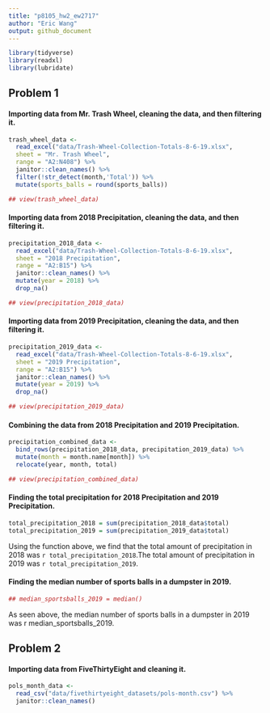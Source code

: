```yaml
---
title: "p8105_hw2_ew2717"
author: "Eric Wang"
output: github_document
---
```


```r

library(tidyverse)
library(readxl)
library(lubridate)

```

## Problem 1

#### Importing data from Mr. Trash Wheel, cleaning the data, and then filtering it.

```r

trash_wheel_data <-
  read_excel("data/Trash-Wheel-Collection-Totals-8-6-19.xlsx",
  sheet = "Mr. Trash Wheel",
  range = "A2:N408") %>% 
  janitor::clean_names() %>% 
  filter(!str_detect(month,'Total')) %>% 
  mutate(sports_balls = round(sports_balls))

## view(trash_wheel_data)

```

#### Importing data from 2018 Precipitation, cleaning the data, and then filtering it.

```r

precipitation_2018_data <-
  read_excel("data/Trash-Wheel-Collection-Totals-8-6-19.xlsx",
  sheet = "2018 Precipitation",
  range = "A2:B15") %>% 
  janitor::clean_names() %>% 
  mutate(year = 2018) %>% 
  drop_na()

## view(precipitation_2018_data)

```

#### Importing data from 2019 Precipitation, cleaning the data, and then filtering it.

```r

precipitation_2019_data <-
  read_excel("data/Trash-Wheel-Collection-Totals-8-6-19.xlsx",
  sheet = "2019 Precipitation",
  range = "A2:B15") %>% 
  janitor::clean_names() %>% 
  mutate(year = 2019) %>% 
  drop_na()

## view(precipitation_2019_data)

```

#### Combining the data from 2018 Precipitation and 2019 Precipitation. 

```r

precipitation_combined_data <-
  bind_rows(precipitation_2018_data, precipitation_2019_data) %>% 
  mutate(month = month.name[month]) %>% 
  relocate(year, month, total)

## view(precipitation_combined_data)

```

#### Finding the total precipitation for 2018 Precipitation and 2019 Precipitation.

```r

total_precipitation_2018 = sum(precipitation_2018_data$total)
total_precipitation_2019 = sum(precipitation_2019_data$total)

```

Using the function above, we find that the total amount of precipitation in 2018 was `r total_precipitation_2018`.The total amount of precipitation in 2019 was `r total_precipitation_2019`.

#### Finding the median number of sports balls in a dumpster in 2019.

```r

## median_sportsballs_2019 = median()

```

As seen above, the median number of sports balls in a dumpster in 2019 was r median_sportsballs_2019.

## Problem 2

#### Importing data from FiveThirtyEight and cleaning it.

```r

pols_month_data <- 
  read_csv("data/fivethirtyeight_datasets/pols-month.csv") %>% 
  janitor::clean_names()
  
  

```



